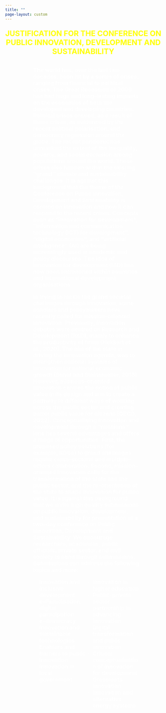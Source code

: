 ```yaml
---
title: ""
page-layout: custom
---
```

<div class="index-page">
<div style="text-align: center; margin-bottom: 20px;">
  <p style="color: yellow; font-weight: bold; font-size: 24px; word-wrap: break-word;">
  JUSTIFICATION FOR THE CONFERENCE ON PUBLIC INNOVATION, DEVELOPMENT AND SUSTAINABILITY
  </p>
  
<div style="text-align: left;  margin: 35px 70px 50px 90px;">
  <p style="color: white; font-weight: bold; font-size: 18px; word-wrap: break-word">
  The world has, over the last two decades, been hit by a series of
  crises, ranging from financial to political crises. The Great Recession
  of 2008 has had huge and long-lasting impacts on the economies of both
  the developed and developing countries. Political crises ensued, as a
  result of these crises, as evidenced by the recent political
  polarisation, and democracy regression around the globe. The recent
  pandemic has unmasked the extent of the inequality, poverty, and social
  exclusion among populations around the world. These crises also happen
  within the existing ‘‘grand’’ climate and sustainability challenges. It
  is against this background that the theme of the Conference on Public
  Innovation, Development and Sustainability is centred on innovation and
  how it can respond to the recent crises. Concepts such as “innovation
  for development”, “information and communication technology (ICT) for
  development”, “digital economies”, and “artificial intelligence” (AI)
  are being increasingly used in academic and policy discourses. The idea
  of innovation for development (I4D) has now been entrenched within
  countries and international development organisations.
  </p>
  
  <p style="color: white; font-weight: bold; font-size: 18px; word-wrap: break-word">
  In trying to tackle the grand societal challenges through innovation, some scholars and policymakers have recently called for
  mission-oriented innovation. Previously, innovation debates were centred on Research and Development (R&D), mainly to
  enhance the productivity of firms (Hekkert et al., 2020). The aim of the state in driving the innovation agenda, was to strengthen
  national systems of innovation for national economic growth (Schot and Steinmueller, 2018). However, missions-oriented
  innovation centres the notion of public value in its design and aim to create a pathway to different ways of working across
  the public sector and creating better public value for citizens (OECD, 2022). Conceptualising innovation and development
  through a ‘‘missions’’ lens has several advantages and offers a range of opportunities. First, the proposed policy solutions
  (for example, SDGs) to grand challenges require cross-sectoral and multiple-actors collaboration. Second, mission-oriented
  innovation calls for the transformation of the state and the public sector, and the re-orientation of the state to shape innovation
  for public value. It is against this background that we invite high quality submissions on public innovation, development, and
  sustainability for presentation at a two-day conference on Public Innovation, Development and Sustainability. We encourage
  researchers, academics, public officials, private sector, and civil society to send through submissions. Submissions can address
  the following topics and more:
  </p>
  <!-- Two-column list -->
  <ul style="list-style-type: none; padding: 0; display: flex; flex-wrap: wrap; color: white; font-weight: bold; font-size: 18px;">
    <li style="flex: 1; width: 50%;">
      <!-- List items for column 1 -->
      <ul style="padding-left: 20px;">
        <li>Innovation and inclusive development</li>
        <li>e-Participation, digital participation</li>
        <li>e-democracy</li>
        <li>Innovation and sustainable technologies</li>
        <li>Enablers and barriers to public innovation</li>
        <li>Innovation in local government</li>
      </ul>
    </li>
    <li style="flex: 1; width: 50%;">
      <!-- List items for column 2 -->
      <ul style="padding-left: 20px;">
        <li>Innovation in higher education</li>
        <li>Public-private sector partnership in advancing innovation</li>
        <li>Digital transformation and public innovation</li>
        <li>Critical conceptualisation of innovation for development</li>
        <li>Grassroots innovation</li>
        <li>Innovation and alternative energy systems</li>        
      </ul>
    </li>
  </ul>

</div>